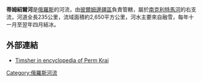 '''蒂姆紹爾河'''是[[俄羅斯|俄羅斯]]的河流，由[[彼爾姆邊疆區|彼爾姆邊疆區]]負責管轄，屬於[[南克利特馬河|南克利特馬河]]的右支流，河道全長235公里，流域面積約2,650平方公里，河水主要來自融雪，每年十一月至翌年四月結冰。

==外部連結==
*[https://web.archive.org/web/20111005175632/http://enc.permkultura.ru/showObject.do?object=1803777406 Timsher in encyclopedia of Perm Krai]

{{coord|60|29|44|N|55|31|58|E|type:river_source:kolossus-ruwiki|display=title}}

{{Russia-geo-stub}}
[[Category:俄羅斯河流|Category:俄羅斯河流]]